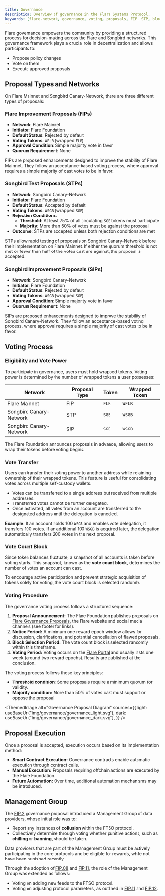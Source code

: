 ```yaml
---
title: Governance
description: Overview of governance in the Flare Systems Protocol.
keywords: [flare-network, governance, voting, proposals, FIP, STP, blockchain]
---
```



Flare governance empowers the community by providing a structured process for decision-making across the Flare and Songbird networks.
This governance framework plays a crucial role in decentralization and allows participants to:

- Propose policy changes
- Vote on them
- Execute approved proposals

## Proposal Types and Networks

On Flare Mainnet and Songbird Canary-Network, there are three different types of proposals:

### Flare Improvement Proposals (FIPs)

- **Network**: Flare Mainnet
- **Initiator**: Flare Foundation
- **Default Status**: Rejected by default
- **Voting Tokens**: `WFLR` (wrapped `FLR`)
- **Approval Condition**: Simple majority vote in favor
- **Quorum Requirement**: None

FIPs are proposed enhancements designed to improve the stability of Flare Mainnet.
They follow an acceptance-based voting process, where approval requires a simple majority of cast votes to be in favor.

### Songbird Test Proposals (STPs)

- **Network**: Songbird Canary-Network
- **Initiator**: Flare Foundation
- **Default Status**: Accepted by default
- **Voting Tokens**: `WSGB` (wrapped `SGB`)
- **Rejection Conditions**:
  - **Threshold**: At least 75% of all circulating `SGB` tokens must participate
  - **Majority**: More than 50% of votes must be against the proposal
- **Outcome**: STPs are accepted unless both rejection conditions are met

STPs allow rapid testing of proposals on Songbird Canary-Network before their implementation on Flare Mainnet.
If either the quorum threshold is not met or fewer than half of the votes cast are against, the proposal is accepted.

### Songbird Improvement Proposals (SIPs)

- **Network**: Songbird Canary-Network
- **Initiator**: Flare Foundation
- **Default Status**: Rejected by default
- **Voting Tokens**: `WSGB` (wrapped `SGB`)
- **Approval Condition**: Simple majority vote in favor
- **Quorum Requirement**: None

SIPs are proposed enhancements designed to improve the stability of Songbird Canary-Network.
They follow an acceptance-based voting process, where approval requires a simple majority of cast votes to be in favor.

## Voting Process

### Eligibility and Vote Power

To participate in governance, users must hold wrapped tokens. Voting power is determined by the number of wrapped tokens a user possesses:

| Network                 | Proposal Type | Token | Wrapped Token |
| ----------------------- | ------------- | ----- | ------------- |
| Flare Mainnet           | FIP           | `FLR` | `WFLR`        |
| Songbird Canary-Network | STP           | `SGB` | `WSGB`        |
| Songbird Canary-Network | SIP           | `SGB` | `WSGB`        |

The Flare Foundation announces proposals in advance, allowing users to wrap their tokens before voting begins.

### Vote Transfer

Users can transfer their voting power to another address while retaining ownership of their wrapped tokens. This feature is useful for consolidating votes across multiple self-custody wallets.

- Votes can be transferred to a single address but received from multiple addresses.
- Transferred votes cannot be further delegated.
- Once activated, all votes from an account are transferred to the designated address until the delegation is canceled.

**Example**: If an account holds 100 `WSGB` and enables vote delegation, it transfers 100 votes. If an additional 100 `WSGB` is acquired later, the delegation automatically transfers 200 votes in the next proposal.

### Vote Count Block

Since token balances fluctuate, a snapshot of all accounts is taken before voting starts.
This snapshot, known as the **vote count block**, determines the number of votes an account can cast.

To encourage active participation and prevent strategic acquisition of tokens solely for voting, the vote count block is selected randomly.

### Voting Procedure

The governance voting process follows a structured sequence:

1. **Proposal Announcement:** The Flare Foundation publishes proposals on [Flare Governance Proposals](https://proposals.flare.network/), the Flare website and social media channels (see footer for links).
2. **Notice Period:** A minimum one reward epoch window allows for discussion, clarifications, and potential cancellation of flawed proposals.
3. **Block Selection Period:** The vote count block is selected randomly within this timeframe.
4. **Voting Period:** Voting occurs on the [Flare Portal](https://portal.flare.network/) and usually lasts one week (around two reward epochs). Results are published at the conclusion.

The voting process follows these key principles:

- **Threshold condition:** Some proposals require a minimum quorum for validity.
- **Majority condition:** More than 50% of votes cast must support or oppose the proposal.

<ThemedImage
  alt="Governance Proposal Diagram"
  sources={{
    light: useBaseUrl("img/governance/governance_light.svg"),
    dark: useBaseUrl("img/governance/governance_dark.svg"),
  }}
/>

## Proposal Execution

Once a proposal is accepted, execution occurs based on its implementation method:

- **Smart Contract Execution:** Governance contracts enable automatic execution through contract calls.
- **Manual Execution:** Proposals requiring offchain actions are executed by the Flare Foundation.
- **Future Automation:** Over time, additional automation mechanisms may be introduced.

## Management Group

The [FIP.2](https://proposals.flare.network/FIP/FIP_2.html) governance proposal introduced a Management Group of data providers, whose initial role was to:

- Report any instances of **collusion** within the FTSO protocol.
- Collectively determine through voting whether punitive actions, such as **chilling** or **banning**, should be taken.

Data providers that are part of the Management Group must be actively participating in the core protocols and be eligible for rewards, while not have been punished recently.

Through the adoption of [FIP.08](https://proposals.flare.network/FIP/FIP_8.html) and [FIP.11](https://proposals.flare.network/FIP/FIP_11.html), the role of the Management Group was extended as follows:

- Voting on adding new feeds to the FTSO protocol.
- Voting on adjusting protocol parameters, as outlined in [FIP.11](https://proposals.flare.network/FIP/FIP_11.html) and [FIP.12](https://proposals.flare.network/FIP/FIP_12.html).
